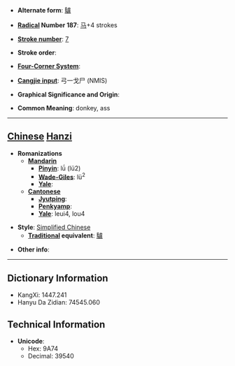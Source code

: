 * '''Alternate form''': [[驢]]

* '''[[Wiktionary:Chinese radical index| Radical]] Number 187''': [[Wiktionary:Chinese radical index 马|马]]+4 strokes

* '''[[Wiktionary:Chinese total strokes index|Stroke number]]''': [[Wiktionary:Chinese total strokes index 7|7]]

* '''Stroke order''': 

* '''[[Wiktionary:Chinese four corner index|Four-Corner System]]''': 

* '''[[Wiktionary:Chinese Cangjie index|Cangjie input]]''': 弓一戈尸 (NMIS)

* '''Graphical Significance and Origin''': 

* '''Common Meaning''': donkey, ass

----

== [[Chinese]] [[Hanzi]] ==

* '''Romanizations'''
** '''[[Mandarin]]'''
*** '''[[Pinyin]]''': lǘ (lü2)
*** '''[[Wade-Giles]]''': lü<sup>2</sup>
*** '''[[Yale]]''': 
** '''[[Cantonese]]'''
*** '''[[Jyutping]]''':
*** '''[[Penkyamp]]''': 
*** '''[[Yale]]''': leui4, lou4

* '''Style''': [[Simplified Chinese]] 
** '''[[Traditional Chinese|Traditional]] equivalent''': [[驢]]

* '''Other info''': 

----

== Dictionary Information ==

* KangXi: 1447.241
* Hanyu Da Zidian: 74545.060

== Technical Information ==

* '''Unicode''':
** Hex: 9A74
** Decimal: 39540